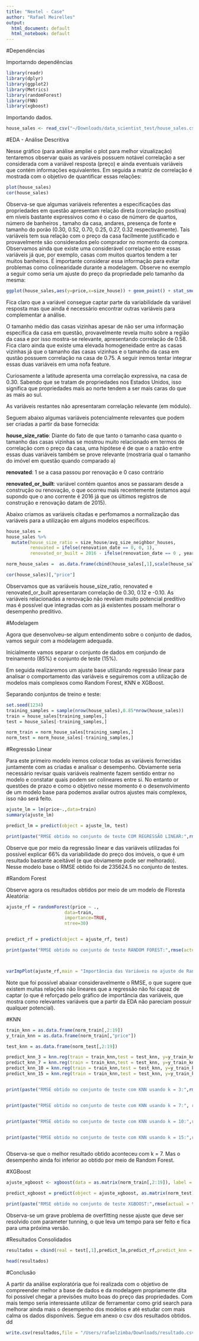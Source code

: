 ```yaml
---
title: "Nextel - Case"
author: "Rafael Meirelles"
output:
  html_document: default
  html_notebook: default
---
```


#Dependências

Importarndo dependências

```r
library(readr)
library(dplyr)
library(ggplot2)
library(Metrics)
library(randomForest)
library(FNN)
library(xgboost)
```


Importando dados.

```r
house_sales <- read_csv("~/Downloads/data_scientist_test/house_sales.csv")


```



#EDA - Análise Descritiva

Nesse gráfico (para análise ampliei o plot para melhor vizualização) tentaremos observar quais as varáveis possuem notável correlação a ser considerada  com a variável resposta (preço) e ainda eventuais variáveis que contém informações equivalentes. Em seguida a matriz de correlação é mostrada com o objetivo de quantificar essas relações:
```r
plot(house_sales)
cor(house_sales)
```


Observa-se que algumas variáveis referentes a especificações das propriedades em questão apresentam relação direta (correlação positiva) em níveis bastante expressivos como é o caso de número de quartos, número de banheiros , tamaho da casa, andares, presença de fonte e tamanho do porão  (0.30, 0.52, 0.70, 0.25, 0.27, 0.32 respectivamente). Tais variáveis tem sua relação com o preço da casa facilmente justificado e provavelmente são considerados pelo comprador no momento da compra. Observamos ainda que existe uma considerável correlação entre essas variáveis já que, por exemplo, casas com muitos quartos tendem a ter muitos banheiros. É importante considerar essa informação para evitar problemas como colinearidade durante a modelagem. Observe no exemplo a seguir como seria um ajuste do preço da propriedade pelo tamanho da mesma:

```r
ggplot(house_sales,aes(y=price,x=size_house)) + geom_point() + stat_smooth(method = "lm") + ggtitle("Ajuste de Regressão Linear: Preço da Casa ~ Tamanho da casa")
```


Fica claro que a variável consegue captar parte da variabilidade da variável resposta mas que ainda é necessário encontrar outras variáveis para complementar a análise.


O tamanho médio das casas vizinhas apesar de não ser uma informação específica da casa em questão, provavelmente revela muito sobre a região da casa e por isso mostra-se relevante, apresentando correlação de 0.58. Fica claro ainda que existe uma elevada homogeneidade entre as casas vizinhas já que o tamanho das casas vizinhas e o tamanho da casa em qustão possuem correlação na casa de 0.75. A seguir iremos tentar integrar essas duas variáveis em uma nofa feature.

Curiosamente a latitude apresenta uma correlação expressiva, na casa de 0.30. Sabendo que se tratam de propriedades nos Estados Unidos, isso significa que propriedades mais ao norte tendem a ser mais caras do que as mais ao sul.

As variáveis restantes não apresentaram correlação relevante (em módulo).


Seguem abaixo algumas variáveis potencialmente relevantes que podem ser criadas a partir da base fornecida:


**house_size_ratio**: Diante do fato de que tanto o tamanho casa quanto o tamanho das casas vizinhas se mostrou muito relacionado em termos de correlação com o preço da casa, uma hipótese é de que o a razão entre essas duas variáveis também se prove relevante (mostraria qual o tamanho do imóvel em questão quando comparado a)

**renovated**: 1 se a casa passou por renovação e 0 caso contrário

**renovated_or_built**: variável contém quantos anos se passaram desde a construção ou renovação, o que ocorreu mais recentemente (estamos aqui supondo que o ano corrente é 2016 já que os últimos registros de construção e renovação datam de 2015).


Abaixo criamos as variáveis citadas e perfomamos a normalização das variáveis para a utilização em alguns modelos específicos.
```r
house_sales = 
house_sales %>%
  mutate(house_size_ratio = size_house/avg_size_neighbor_houses,
         renovated = ifelse(renovation_date == 0, 0, 1),
         renovated_or_built = 2016 - ifelse(renovation_date == 0 , year_built, renovation_date))

norm_house_sales =  as.data.frame(cbind(house_sales[,1],scale(house_sales[,-1])))

cor(house_sales)[,"price"]
```

Observamos que as variáveis house_size_ratio, renovated e renovated_or_built apresentaram correlação de   0.30, 0.12 e -0.10. 
As variáveis relacionadas a renovação não revelam muito potencial preditivo mas é possível que integradas com as já existentes possam melhorar o desempenho preditivo.

#Modelagem

Agora que desenvolveu-se algum entendimento sobre o conjunto de dados, vamos seguir com a modelagem adequada.

Inicialmente vamos separar o conjunto de dados em conjundo de treinamento (85%)  e conjunto de teste (15%).

Em seguida realizaremos um ajuste base utilizando regressão linear para analisar o comportamento das variáveis e seguiremos com a utilização de modelos mais complexos como Random Forest, KNN e XGBoost.

Separando conjuntos de treino e teste:
```r
set.seed(1234)
training_samples = sample(nrow(house_sales),0.85*nrow(house_sales))
train = house_sales[training_samples,]
test = house_sales[-training_samples,]

norm_train = norm_house_sales[training_samples,]
norm_test = norm_house_sales[-training_samples,]
```



#Regressão Linear


Para este primeiro modelo iremos colocar todas as variáveis fornecidas juntamente com as criadas e analisar o desempenho. Obviamente seria necessário revisar quais variáveis realmente fazem sentido entrar no modelo e constatar quais podem ser colineares entre si. No entanto or questões de prazo e como o objetivo nesse momento é o desenvolvimento de um modelo base para podemos avaliar outros ajustes mais complexos, isso não será feito.
```r
ajuste_lm = lm(price~.,data=train)
summary(ajuste_lm)

predict_lm = predict(object = ajuste_lm, test)

print(paste("RMSE obtido no conjunto de teste COM REGRESSÃO LINEAR:",rmse(actual = test[,"price"],predict_lm)))

```

Observe que por meio da regressão linear e das variáveis utilizadas foi possível explicar 66% da variabilidade do preço dos imóveis, o que é um resultado bastante aceitável (e que obviamente pode ser melhorado). Nesse modelo base o RMSE obtido foi de 235624.5 no conjunto de testes.



#Random Forest

Observe agora os resultados obtidos por meio de um modelo de Floresta Aleatória:
```r
ajuste_rf = randomForest(price ~ .,
                      data=train, 
                      importance=TRUE, 
                      ntree=30)


predict_rf = predict(object = ajuste_rf, test)

print(paste("RMSE obtido no conjunto de teste RANDOM FOREST:",rmse(actual = test[,"price"],predict_rf)))




```

```r
varImpPlot(ajuste_rf,main = "Importância das Variáveis no ajuste de Random Forest")
```


Note que foi possível abaixar consideravelmente o RMSE, o que sugere que existem muitas relações não lineares que a regressão não foi capaz de captar (o que é reforçado pelo gráfico de importância das variáveis, que mostra como relevantes variáveis que a partir da EDA não pareciam possuir qualquer potencial).

#KNN

```r
train_knn = as.data.frame(norm_train[,2:19])
y_train_knn = as.data.frame(norm_train[,"price"])

test_knn = as.data.frame(norm_test[,2:19])

predict_knn_3 = knn.reg(train = train_knn,test = test_knn, y=y_train_knn,k = 3)
predict_knn_7 = knn.reg(train = train_knn,test = test_knn, y=y_train_knn,k = 7)
predict_knn_10 = knn.reg(train = train_knn,test = test_knn, y=y_train_knn,k = 10)
predict_knn_15 = knn.reg(train = train_knn,test = test_knn, y=y_train_knn,k = 15)


print(paste("RMSE obtido no conjunto de teste com KNN usando k = 3:",rmse(actual = test[,"price"],predict_knn_3$pred)))


print(paste("RMSE obtido no conjunto de teste com KNN usando k = 7:", rmse(actual = test[,"price"],predict_knn_7$pred)))


print(paste("RMSE obtido no conjunto de teste com KNN usando k = 10:",rmse(actual = test[,"price"],predict_knn_10$pred)))


print(paste("RMSE obtido no conjunto de teste com KNN usando k = 15:",rmse(actual = test[,"price"],predict_knn_15$pred)))



```

Observa-se que o melhor resultado obtido aconteceu com k = 7. Mas o desempenho ainda foi inferior ao obtido por meio de Random Forest.



#XGBoost

```r
ajuste_xgboost <- xgboost(data = as.matrix(norm_train[,2:19]), label = as.matrix(norm_train[,1]), max_depth = 3, eta = 0.6, nthread = 2, nrounds = 500, objective = "reg:linear")

```

```r
predict_xgboost = predict(object = ajuste_xgboost, as.matrix(norm_test))

print(paste("RMSE obtido no conjunto de teste XGBOOST:",rmse(actual = test[,"price"],predict_xgboost)))

```


Observa-se um grave problema de overfitting nesse ajuste que deve ser resolvido com parameter tunning, o que leva um tempo  para ser feito e fica para uma próxima versão.


#Resultados Consolidados

```r
resultados = cbind(real = test[,1],predict_lm,predict_rf,predict_knn = predict_knn_7$pred,predict_xgboost)

head(resultados)
```



#Conclusão

A partir da análise exploratória que foi realizada com o objetivo de compreender melhor a base de dados e da modelagem propriamente dita foi possível chegar a previsões muito boas do preço das propriedades.
Com mais tempo seria interessante utilizar de ferramentar como grid search para melhorar ainda mais o desempenho dos modelos e até estudar com mais calma os dados disponíveis.
Segue em anexo o csv dos resultados obtidos. dd

```r
write.csv(resultados,file = "/Users/rafaelzimba/Downloads/resultado.csv")
```










